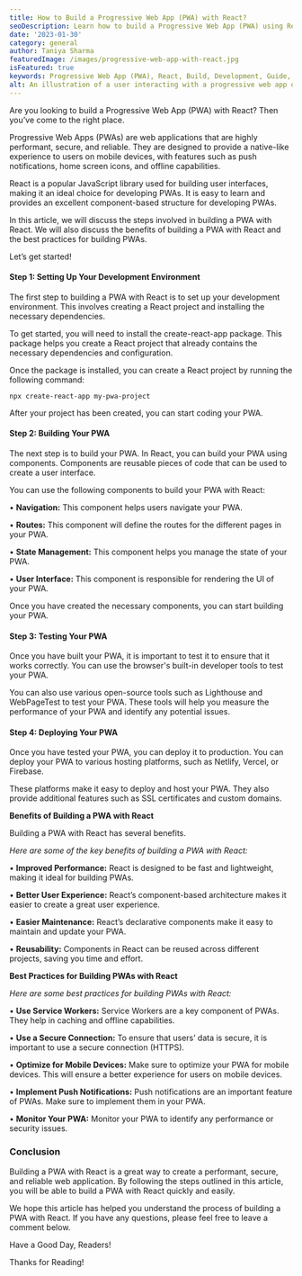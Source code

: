 ```yaml
---
title: How to Build a Progressive Web App (PWA) with React?
seoDescription: Learn how to build a Progressive Web App (PWA) using React and take advantage of the latest advancements in web technology. Find out more!
date: '2023-01-30'
category: general
author: Taniya Sharma
featuredImage: /images/progressive-web-app-with-react.jpg
isFeatured: true
keywords: Progressive Web App (PWA), React, Build, Development, Guide, Web app, Mobile app, User experience,Fast loading, Offline support, Push notifications, Mobile optimization
alt: An illustration of a user interacting with a progressive web app on a smartphone
---
```


Are you looking to build a Progressive Web App (PWA) with React? Then you’ve come to the right place.

Progressive Web Apps (PWAs) are web applications that are highly performant, secure, and reliable. They are designed to provide a native-like experience to users on mobile devices, with features such as push notifications, home screen icons, and offline capabilities.

React is a popular JavaScript library used for building user interfaces, making it an ideal choice for developing PWAs. It is easy to learn and provides an excellent component-based structure for developing PWAs.

In this article, we will discuss the steps involved in building a PWA with React. We will also discuss the benefits of building a PWA with React and the best practices for building PWAs.

Let’s get started!

#### Step 1: Setting Up Your Development Environment

The first step to building a PWA with React is to set up your development environment. This involves creating a React project and installing the necessary dependencies.

To get started, you will need to install the create-react-app package. This package helps you create a React project that already contains the necessary dependencies and configuration.

Once the package is installed, you can create a React project by running the following command:

`npx create-react-app my-pwa-project`

After your project has been created, you can start coding your PWA.

#### Step 2: Building Your PWA

The next step is to build your PWA. In React, you can build your PWA using components. Components are reusable pieces of code that can be used to create a user interface.

You can use the following components to build your PWA with React:

• **Navigation:** This component helps users navigate your PWA.

• **Routes:** This component will define the routes for the different pages in your PWA.

• **State Management:** This component helps you manage the state of your PWA.

• **User Interface:** This component is responsible for rendering the UI of your PWA.

Once you have created the necessary components, you can start building your PWA.

#### Step 3: Testing Your PWA

Once you have built your PWA, it is important to test it to ensure that it works correctly. You can use the browser's built-in developer tools to test your PWA.

You can also use various open-source tools such as Lighthouse and WebPageTest to test your PWA. These tools will help you measure the performance of your PWA and identify any potential issues.

#### Step 4: Deploying Your PWA

Once you have tested your PWA, you can deploy it to production. You can deploy your PWA to various hosting platforms, such as Netlify, Vercel, or Firebase.

These platforms make it easy to deploy and host your PWA. They also provide additional features such as SSL certificates and custom domains.

**Benefits of Building a PWA with React**

Building a PWA with React has several benefits.

_Here are some of the key benefits of building a PWA with React:_

• **Improved Performance:** React is designed to be fast and lightweight, making it ideal for building PWAs.

• **Better User Experience:** React’s component-based architecture makes it easier to create a great user experience.

• **Easier Maintenance:** React’s declarative components make it easy to maintain and update your PWA.

• **Reusability:** Components in React can be reused across different projects, saving you time and effort.

**Best Practices for Building PWAs with React**

_Here are some best practices for building PWAs with React:_

• **Use Service Workers:** Service Workers are a key component of PWAs. They help in caching and offline capabilities.

• **Use a Secure Connection:** To ensure that users’ data is secure, it is important to use a secure connection (HTTPS).

• **Optimize for Mobile Devices:** Make sure to optimize your PWA for mobile devices. This will ensure a better experience for users on mobile devices.

• **Implement Push Notifications:** Push notifications are an important feature of PWAs. Make sure to implement them in your PWA.

• **Monitor Your PWA:** Monitor your PWA to identify any performance or security issues.

### Conclusion

Building a PWA with React is a great way to create a performant, secure, and reliable web application. By following the steps outlined in this article, you will be able to build a PWA with React quickly and easily.

We hope this article has helped you understand the process of building a PWA with React. If you have any questions, please feel free to leave a comment below.

Have a Good Day, Readers!

Thanks for Reading!
